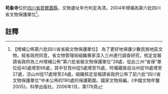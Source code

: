 {{msg:四川省文物保護單位
|名稱 = 苟象寺
|編號 = 13
|圖片 = 
|級別 = S6A
|分類 = 
|時代 = 清
|地点 = [[四川省|四川省]][[若爾蓋縣|若爾蓋縣]]
|坐標 =
|登錄 = 2004年
}}
'''苟象寺'''位於[[四川省|四川省]][[若爾蓋縣|若爾蓋縣]]，文物遺址年代判定為清。2004年增補為第六批四川省文物保護單位<ref>【增補公佈第六批四川省省級文物保護單位】  為了更好地保護少數民族地區文物，經省政府同意，省文物管理局組織專家深入三州進行調查研究，核定並報請省政府為三州增補公佈“第六批省級文物保護單位”28處，從此三州“省保”單位從40處增至66處，其中甘孜州從5處增至15處，阿壩藏族自治州從18處增至27處，涼山州從17處增至24處。組織核定並報請省政府公佈了前六批“四川省文物保護單位”中未公佈的190處的保護範圍。國家文物局編，《中國文物年鑒2005》，科學出版社，2006年1月，第178頁</ref>。
==註釋==
{{reflist}}
{{文物保護單位小作品}}